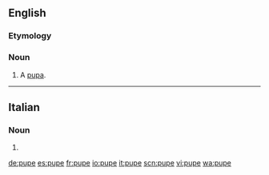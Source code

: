 ==English==

===Etymology===
{{etyl|fr|en}}

===Noun===
{{en-noun}}

# A [[pupa]].

{{Webster 1913}}

----

==Italian==

===Noun===
{{head|it|noun plural form|g=f}}

# {{plural of|pupa|lang=it}}

[[de:pupe]]
[[es:pupe]]
[[fr:pupe]]
[[io:pupe]]
[[it:pupe]]
[[scn:pupe]]
[[vi:pupe]]
[[wa:pupe]]